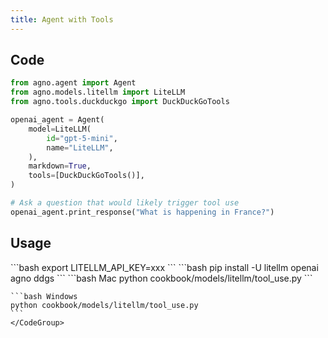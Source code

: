 ```yaml
---
title: Agent with Tools
---
```


## Code

```python cookbook/models/litellm/tool_use.py
from agno.agent import Agent
from agno.models.litellm import LiteLLM
from agno.tools.duckduckgo import DuckDuckGoTools

openai_agent = Agent(
    model=LiteLLM(
        id="gpt-5-mini",
        name="LiteLLM",
    ),
    markdown=True,
    tools=[DuckDuckGoTools()],
)

# Ask a question that would likely trigger tool use
openai_agent.print_response("What is happening in France?")
```

## Usage

<Steps>
  <Snippet file="create-venv-step.mdx" />

  <Step title="Set your API key">
    ```bash
    export LITELLM_API_KEY=xxx
    ```
  </Step>

  <Step title="Install libraries">
    ```bash
    pip install -U litellm openai agno ddgs
    ```
  </Step>

  <Step title="Run Agent">
    <CodeGroup>
    ```bash Mac
    python cookbook/models/litellm/tool_use.py
    ```

    ```bash Windows
    python cookbook/models/litellm/tool_use.py
    ```
    </CodeGroup>
  </Step>
</Steps>